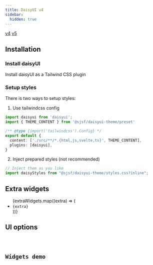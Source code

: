 ```yaml
---
title: DaisyUI v4
sidebar:
  hidden: true
---
```






<Picker>
  <a href="." data-active={true}>v4</a>
  <a href="../daisyui5/" data-active={false}>v5</a>
</Picker>

## Installation

<Npm pkg={THEME_PACKAGES.daisyui} />

### Install daisyUI

<LinkButton href="https://v4.daisyui.com/docs/install/" variant='secondary' target="_blank" icon="external">
  Install daisyUI as a Tailwind CSS plugin
</LinkButton>

### Setup styles

There is two ways to setup styles:

1. Use tailwindcss config

```typescript
import daisyui from 'daisyui';
import { THEME_CONTENT } from '@sjsf/daisyui-theme/preset'

/** @type {import('tailwindcss').Config} */
export default {
  content: ['./src/**/*.{html,js,svelte,ts}', THEME_CONTENT],
  plugins: [daisyui],
}
```

2. Inject prepared styles (not recommended)

```typescript
// Inject them as you like
import daisyStyles from "@sjsf/daisyui-theme/styles.css?inline";
```

## Extra widgets

<ul>
  {extraWidgets.map((extra) => (
    <li><code>{extra}</code></li>
  ))}
</ul>

## UI options

<Code code={uiOptionsCode} lang="typescript" />

## Widgets demo

<Tabs>
  <TabItem label='Form'>
    <FormCard style={styles}>
      <Form client:only="svelte" />
    </FormCard>
  </TabItem>
  <TabItem label="JSON Schema" >
    <Code lang="json" code={JSON.stringify(schemas.schema, null, 2)} />
  </TabItem>
  <TabItem label="UI Schema">
    <Code lang="json" code={JSON.stringify(schemas.uiSchema, null, 2)} />
  </TabItem>
</Tabs>
